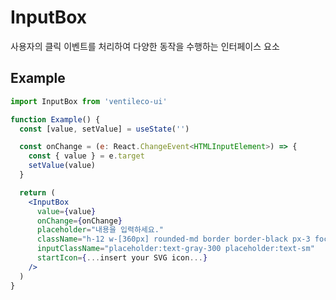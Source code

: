 
<Meta title="COMPONENTS/InputBox" />

# InputBox

사용자의 클릭 이벤트를 처리하여 다양한 동작을 수행하는 인터페이스 요소

## Example

```jsx
import InputBox from 'ventileco-ui'

function Example() {
  const [value, setValue] = useState('')

  const onChange = (e: React.ChangeEvent<HTMLInputElement>) => {
    const { value } = e.target
    setValue(value)
  }

  return (
    <InputBox
      value={value}
      onChange={onChange}
      placeholder="내용을 입력하세요."
      className="h-12 w-[360px] rounded-md border border-black px-3 focus-within:border-2"
      inputClassName="placeholder:text-gray-300 placeholder:text-sm"
      startIcon={...insert your SVG icon...}
    />
  )
}
```
